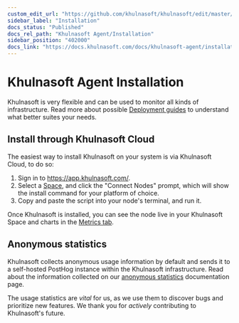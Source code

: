 ```yaml
---
custom_edit_url: "https://github.com/khulnasoft/khulnasoft/edit/master/packaging/installer/README.md"
sidebar_label: "Installation"
docs_status: "Published"
docs_rel_path: "Khulnasoft Agent/Installation"
sidebar_position: "402000"
docs_link: "https://docs.khulnasoft.com/docs/khulnasoft-agent/installation/installation"
---
```


# Khulnasoft Agent Installation

Khulnasoft is very flexible and can be used to monitor all kinds of infrastructure. Read more about possible [Deployment guides](/docs/deployment-guides) to understand what better suites your needs.

## Install through Khulnasoft Cloud

The easiest way to install Khulnasoft on your system is via Khulnasoft Cloud, to do so:

1. Sign in to <https://app.khulnasoft.com/>.
2. Select a [Space](/docs/khulnasoft-cloud/spaces-and-rooms#spaces), and click the "Connect Nodes" prompt, which will show the install command for your platform of choice.
3. Copy and paste the script into your node's terminal, and run it.

Once Khulnasoft is installed, you can see the node live in your Khulnasoft Space and charts in the [Metrics tab](/docs/dashboards-and-charts/metrics-tab-and-single-node-tabs).

## Anonymous statistics

Khulnasoft collects anonymous usage information by default and sends it to a self-hosted PostHog instance within the Khulnasoft infrastructure. Read about the information collected on our [anonymous statistics](/docs/khulnasoft-agent/anonymous-telemetry-events) documentation page.

The usage statistics are _vital_ for us, as we use them to discover bugs and prioritize new features. We thank you for
_actively_ contributing to Khulnasoft's future.
